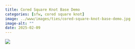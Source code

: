 ```yaml
---
title: Cored Square Knot Base Demo
categories: [sfw, cored square knot]
image: ../www/images/ties/cored-square-knot-base-demo.jpg
image-alt: ""
date: 2025-02-09
---
```



![](../www/images/ties/cored-square-knot-base-demo.jpg)

